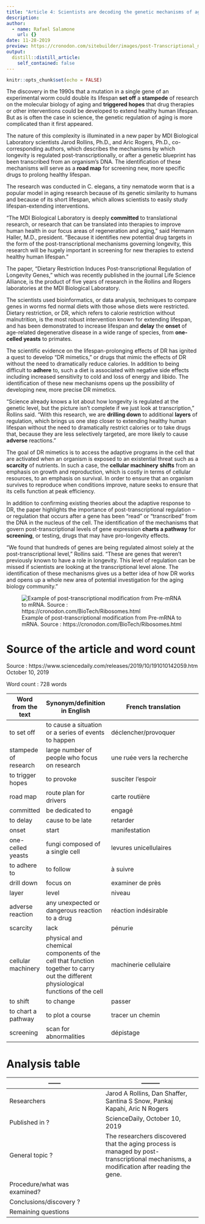 ```yaml
---
title: "Article 4: Scientists are decoding the genetic mechanisms of aging"
description: 
author:
  - name: Rafael Salamone
    url: {}
date: 11-28-2019
preview: https://cronodon.com/sitebuilder/images/post-Transcriptional_mod-629x417.jpg
output:
  distill::distill_article:
    self_contained: false
---
```


```r
knitr::opts_chunk$set(echo = FALSE)
```

The discovery in the 1990s that a mutation in a single gene of an experimental worm could double its lifespan **set off** a **stampede** of research on the molecular biology of aging and **triggered hopes** that drug therapies or other interventions could be developed to extend healthy human lifespan. But as is often the case in science, the genetic regulation of aging is more complicated than it first appeared.

The nature of this complexity is illuminated in a new paper by MDI Biological Laboratory scientists Jarod Rollins, Ph.D., and Aric Rogers, Ph.D., co-corresponding authors, which describes the mechanisms by which longevity is regulated post-transcriptionally, or after a genetic blueprint has been transcribed from an organism's DNA. The identification of these mechanisms will serve as a **road map** for screening new, more specific drugs to prolong healthy lifespan.

The research was conducted in C. elegans, a tiny nematode worm that is a popular model in aging research because of its genetic similarity to humans and because of its short lifespan, which allows scientists to easily study lifespan-extending interventions.

"The MDI Biological Laboratory is deeply **committed** to translational research, or research that can be translated into therapies to improve human health in our focus areas of regeneration and aging," said Hermann Haller, M.D., president. "Because it identifies new potential drug targets in the form of the post-transcriptional mechanisms governing longevity, this research will be hugely important in screening for new therapies to extend healthy human lifespan."

The paper, "Dietary Restriction Induces Post-transcriptional Regulation of Longevity Genes," which was recently published in the journal Life Science Alliance, is the product of five years of research in the Rollins and Rogers laboratories at the MDI Biological Laboratory.

The scientists used bioinformatics, or data analysis, techniques to compare genes in worms fed normal diets with those whose diets were restricted. Dietary restriction, or DR, which refers to calorie restriction without malnutrition, is the most robust intervention known for extending lifespan, and has been demonstrated to increase lifespan and **delay** the **onset** of age-related degenerative disease in a wide range of species, from **one-celled yeasts** to primates.

The scientific evidence on the lifespan-prolonging effects of DR has ignited a quest to develop "DR mimetics," or drugs that mimic the effects of DR without the need to dramatically reduce calories. In addition to being difficult to **adhere** to, such a diet is associated with negative side effects including increased sensitivity to cold and loss of energy and libido. The identification of these new mechanisms opens up the possibility of developing new, more precise DR mimetics.

"Science already knows a lot about how longevity is regulated at the genetic level, but the picture isn't complete if we just look at transcription," Rollins said. "With this research, we are **drilling down** to additional **layers** of regulation, which brings us one step closer to extending healthy human lifespan without the need to dramatically restrict calories or to take drugs that, because they are less selectively targeted, are more likely to cause **adverse** reactions."

The goal of DR mimetics is to access the adaptive programs in the cell that are activated when an organism is exposed to an existential threat such as a **scarcity** of nutrients. In such a case, the **cellular machinery** **shifts** from an emphasis on growth and reproduction, which is costly in terms of cellular resources, to an emphasis on survival. In order to ensure that an organism survives to reproduce when conditions improve, nature seeks to ensure that its cells function at peak efficiency.

In addition to confirming existing theories about the adaptive response to DR, the paper highlights the importance of post-transcriptional regulation -- or regulation that occurs after a gene has been "read" or "transcribed" from the DNA in the nucleus of the cell. The identification of the mechanisms that govern post-transcriptional levels of gene expression **charts a pathway** for **screening**, or testing, drugs that may have pro-longevity effects.

"We found that hundreds of genes are being regulated almost solely at the post-transcriptional level," Rollins said. "These are genes that weren't previously known to have a role in longevity. This level of regulation can be missed if scientists are looking at the transcriptional level alone. The identification of these mechanisms gives us a better idea of how DR works and opens up a whole new area of potential investigation for the aging biology community."

![Example of post-transcriptional modification from Pre-mRNA to mRNA. Source : https://cronodon.com/BioTech/Ribosomes.html](https://cronodon.com/sitebuilder/images/post-Transcriptional_mod-629x417.jpg)

# Source of the article and word count

Source : https://www.sciencedaily.com/releases/2019/10/191010142059.htm October 10, 2019

Word count : 728 words

Word from the text | Synonym/definition in English | French translation
------------- | -------------|---------------------------------------------
to set off | to cause a situation or a series of events to happen | déclencher/provoquer
stampede of research | large number of people who focus on research | une ruée vers la recherche
to trigger hopes | to provoke | susciter l'espoir
road map | route plan for drivers | carte routière
committed | be dedicated to | engagé
to delay | cause to be late | retarder
onset | start | manifestation
one-celled yeasts | fungi composed of a single cell | levures unicellulaires
to adhere to | to follow | à suivre
drill down | focus on | examiner de près
layer | level | niveau
adverse reaction| any unexpected or dangerous reaction to a drug | réaction indésirable
scarcity | lack | pénurie
cellular machinery | physical and chemical components of the cell that function together to carry out the different physiological functions of the cell | machinerie cellulaire
to shift | to change | passer
to chart a pathway | to plot a course | tracer un chemin
screening | scan for abnormalities| dépistage

# Analysis table

------        | ---------
------------- | -------------
| Researchers | Jarod A Rollins, Dan Shaffer, Santina S Snow, Pankaj Kapahi, Aric N Rogers
| Published in ? | ScienceDaily, October 10, 2019
| General topic ? | The researchers discovered that the aging process is managed by post-transcriptional mechanisms, a modification after reading the gene.
| Procedure/what was examined? | 
| Conclusions/discovery ? | 
| Remaining questions |  
